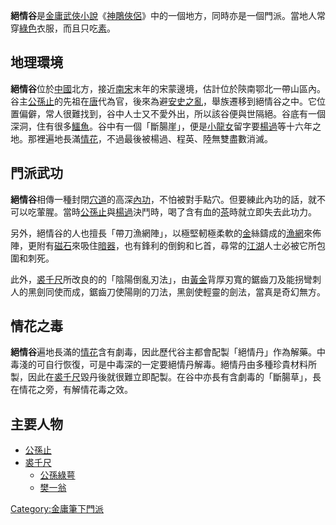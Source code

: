 {{otheruse|絕情谷 (消歧義)}}

{{金庸帮派
|名称=絕情谷
|小说=[[神鵰俠侶|神鵰俠侶]]
|时代=[[南宋|南宋]]
|掌门=[[公孫止|公孫止]]
|人物=[[裘千尺|裘千尺]]<br>[[公孫綠萼|公孫綠萼]]<br>[[樊一翁|樊一翁]]
}}

'''絕情谷'''是[[金庸|金庸]][[武俠小說|武俠小說]]《[[神鵰俠侶|神鵰俠侶]]》中的一個地方，同時亦是一個門派。當地人常穿[[綠色|綠色]]衣服，而且只吃[[素|素]]。

==地理環境==
'''絕情谷'''位於[[中國|中國]]北方，接近[[南宋|南宋]]末年的宋蒙邊境，估計位於陝南鄂北一帶山區內。谷主[[公孫止|公孫止]]的先祖在[[唐|唐]]代為官，後來為避[[安史之亂|安史之亂]]，舉族遷移到絕情谷之中。它位置偏僻，常人很難找到，谷中人士又不愛外出，所以該谷便與世隔絕。谷底有一個深洞，住有很多[[鱷目|鱷魚]]。谷中有一個「斷腸崖」，便是[[小龍女|小龍女]]留字要[[楊過|楊過]]等十六年之地。那裡遍地長滿[[情花|情花]]，不過最後被楊過、程英、陸無雙盡數消滅。

==門派武功==
'''絕情谷'''相傳一種封閉[[穴道|穴道]]的高深[[內功|內功]]，不怕被對手點穴。但要練此內功的話，就不可以吃葷腥。當時[[公孫止|公孫止]]與[[楊過|楊過]]決鬥時，喝了含有血的[[茶|茶]]時就立即失去此功力。

另外，絕情谷的人也擅長「帶刀漁網陣」，以極堅軔極柔軟的[[金|金]]絲鑄成的[[漁網|漁網]]來佈陣，更附有[[磁石|磁石]]來吸住[[暗器|暗器]]，也有鋒利的倒鉤和匕首，尋常的[[江湖|江湖]]人士必被它所包圍和刺死。

此外，[[裘千尺|裘千尺]]所改良的的「陰陽倒亂刃法」，由[[黃金|黃金]]背厚刃寬的鋸齒刀及能拐彎刺人的黑劍同使而成，鋸齒刀使陽剛的刀法，黑劍使輕靈的劍法，當真是奇幻無方。

==情花之毒==
{{main|情花}}
'''絕情谷'''遍地長滿的[[情花|情花]]含有劇毒，因此歷代谷主都會配製「絕情丹」作為解藥。中毒淺的可自行恢復，可是中毒深的一定要絕情丹解毒。絕情丹由多種珍貴材料所製，因此在[[裘千尺|裘千尺]]毀丹後就很難立即配製。在谷中亦長有含劇毒的「斷腸草」，長在情花之旁，有解情花毒之效。

==主要人物==
* [[公孫止|公孫止]]
* [[裘千尺|裘千尺]]
** [[公孫綠萼|公孫綠萼]]
** [[樊一翁|樊一翁]]

{{金庸小作品}}
[[Category:金庸筆下門派|Category:金庸筆下門派]]